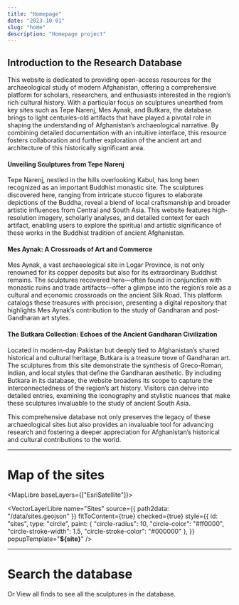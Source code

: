 ```yaml
---
title: "Homepage"
date: "2023-10-01"
slug: "home"
description: "Homepage project"
---
```




## Introduction to the Research Database
This website is dedicated to providing open-access resources for the archaeological study of modern Afghanistan, offering a comprehensive platform for scholars, researchers, and enthusiasts interested in the region’s rich cultural history. With a particular focus on sculptures unearthed from key sites such as Tepe Narenj, Mes Aynak, and Butkara, the database brings to light centuries-old artifacts that have played a pivotal role in shaping the understanding of Afghanistan’s archaeological narrative. By combining detailed documentation with an intuitive interface, this resource fosters collaboration and further exploration of the ancient art and architecture of this historically significant area.

#### Unveiling Sculptures from Tepe Narenj
Tepe Narenj, nestled in the hills overlooking Kabul, has long been recognized as an important Buddhist monastic site. The sculptures discovered here, ranging from intricate stucco figures to elaborate depictions of the Buddha, reveal a blend of local craftsmanship and broader artistic influences from Central and South Asia. This website features high-resolution imagery, scholarly analyses, and detailed context for each artifact, enabling users to explore the spiritual and artistic significance of these works in the Buddhist tradition of ancient Afghanistan.

#### Mes Aynak: A Crossroads of Art and Commerce
Mes Aynak, a vast archaeological site in Logar Province, is not only renowned for its copper deposits but also for its extraordinary Buddhist remains. The sculptures recovered here—often found in conjunction with monastic ruins and trade artifacts—offer a glimpse into the region’s role as a cultural and economic crossroads on the ancient Silk Road. This platform catalogs these treasures with precision, presenting a digital repository that highlights Mes Aynak’s contribution to the study of Gandharan and post-Gandharan art styles.

#### The Butkara Collection: Echoes of the Ancient Gandharan Civilization
Located in modern-day Pakistan but deeply tied to Afghanistan’s shared historical and cultural heritage, Butkara is a treasure trove of Gandharan art. The sculptures from this site demonstrate the synthesis of Greco-Roman, Indian, and local styles that define the Gandharan aesthetic. By including Butkara in its database, the website broadens its scope to capture the interconnectedness of the region’s art history. Visitors can delve into detailed entries, examining the iconography and stylistic nuances that make these sculptures invaluable to the study of ancient South Asia.

This comprehensive database not only preserves the legacy of these archaeological sites but also provides an invaluable tool for advancing research and fostering a deeper appreciation for Afghanistan’s historical and cultural contributions to the world.

---


# Map of the sites

<MapLibre baseLayers={["EsriSatellite"]}>

  <VectorLayerLibre
        name="Sites"
        source={{
          path2data: "/data/sites.geojson"
        }}
        fitToContent={true}
        checked={true}
        style={{
          id: "sites",
          type: "circle",
          paint: {
            "circle-radius": 10,
            "circle-color": "#ff0000",
            "circle-stroke-width": 1.5,
            "circle-stroke-color": "#000000"
          },
        }}
        popupTemplate="<strong>${site}</strong>"
      />
</MapLibre>

---

# Search the database

<UiSearch />


Or <Link to="all-finds">View all finds</Link> to see all the sculptures in the database.